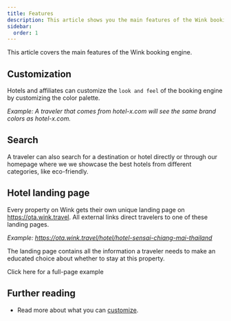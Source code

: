 ```yaml
---
title: Features
description: This article shows you the main features of the Wink booking engine.
sidebar:
  order: 1
---
```



This article covers the main features of the Wink booking engine.

## Customization

Hotels and affiliates can customize the `look and feel` of the booking engine by customizing the color palette. 

*Example: A traveler that comes from hotel-x.com will see the same brand colors as hotel-x.com.*

## Search

A traveler can also search for a destination or hotel directly or through our homepage where we we showcase the best hotels from different categories, like eco-friendly.

## Hotel landing page

Every property on Wink gets their own unique landing page on https://ota.wink.travel. All external links direct travelers to one of these landing pages.

*Example: https://ota.wink.travel/hotel/hotel-sensai-chiang-mai-thailand*

The landing page contains all the information a traveler needs to make an educated choice about whether to stay at this property.

<LinkButton href="https://res.cloudinary.com/traveliko/image/upload/v1725851770/academy/hotel-sensai.jpg" variant="secondary" icon="external" target="_blank">
  Click here for a full-page example
</LinkButton>

## Further reading

- Read more about what you can [customize](/studio/customization).